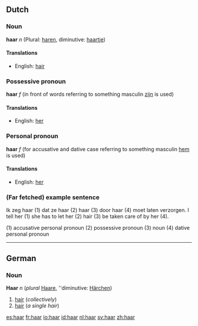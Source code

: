 ==Dutch==
=== Noun ===
'''haar''' ''n'' (Plural: [[haren]], diminutive: [[haartje]])

==== Translations ====
*English: [[hair]]

=== Possessive pronoun ===
'''haar''' ''f'' (in front of words referring to something masculin [[zijn]] is used)

==== Translations ====
*English: [[her]]

=== Personal pronoun ===
'''haar''' ''f'' (for accusative and dative case referring to something masculin [[hem]] is used)

==== Translations ====
*English: [[her]]

=== (Far fetched) example sentence ===

Ik zeg haar (1) dat ze haar (2) haar (3) door haar (4) moet laten verzorgen.
I tell her (1) she has to let her (2) hair (3) be taken care of by her (4).

(1) accusative personal pronoun
(2) possessive pronoun
(3) noun
(4) dative personal pronoun

----
==German==
=== Noun ===
'''Haar''' ''n'' (''plural'' [[Haare]], ''diminutive: [[Härchen]])

#[[hair]] (''collectively'')
#[[hair]] (''a single hair'')

[[es:haar]]
[[fr:haar]]
[[io:haar]]
[[id:haar]]
[[nl:haar]]
[[sv:haar]]
[[zh:haar]]